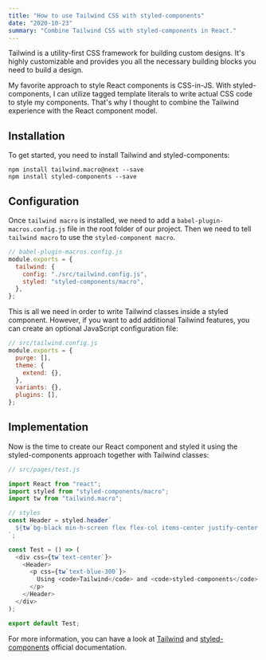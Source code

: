```yaml
---
title: "How to use Tailwind CSS with styled-components"
date: "2020-10-23"
summary: "Combine Tailwind CSS with styled-components in React."
---
```


Tailwind is a utility-first CSS framework for building custom designs. It's highly customizable and provides you all the necessary building blocks you need to build a design.

My favorite approach to style React components is CSS-in-JS. With styled-components, I can utilize tagged template literals to write actual CSS code to style my components. That's why I thought to combine the Tailwind experience with the React component model.

## Installation

To get started, you need to install Tailwind and styled-components:

```shell
npm install tailwind.macro@next --save
npm install styled-components --save
```

## Configuration

Once `tailwind macro` is installed, we need to add a `babel-plugin-macros.config.js` file in the root folder of our project. Then we need to tell `tailwind macro` to use the `styled-component macro`.

```js
// babel-plugin-macros.config.js
module.exports = {
  tailwind: {
    config: "./src/tailwind.config.js",
    styled: "styled-components/macro",
  },
};
```

This is all we need in order to write Tailwind classes inside a styled component. However, if you want to add additional Tailwind features, you can create an optional JavaScript configuration file:

```js
// src/tailwind.config.js
module.exports = {
  purge: [],
  theme: {
    extend: {},
  },
  variants: {},
  plugins: [],
};
```

## Implementation

Now is the time to create our React component and styled it using the styled-components approach together with Tailwind classes:

```js
// src/pages/test.js

import React from "react";
import styled from "styled-components/macro";
import tw from "tailwind.macro";

// styles
const Header = styled.header`
  ${tw`bg-black min-h-screen flex flex-col items-center justify-center text-xl text-white`};
`;

const Test = () => (
  <div css={tw`text-center`}>
    <Header>
      <p css={tw`text-blue-300`}>
        Using <code>Tailwind</code> and <code>styled-components</code> together.
      </p>
    </Header>
  </div>
);

export default Test;
```

For more information, you can have a look at [Tailwind](https://tailwindcss.com) and [styled-components](https://styled-components.com) official documentation.
